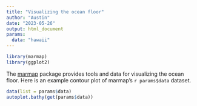---
title: "Visualizing the ocean floor"
author: "Austin"
date: "2023-05-26"
output: html_document
params:
  data: "hawaii"
---


```{r include = FALSE}
library(marmap)
library(ggplot2)
```

The [marmap](https://cran.r-project.org/web/packages/marmap/index.html) package provides tools and data for visualizing the ocean floor. Here is an example contour plot of marmap's ``r params$data`` dataset.

```{r echo = FALSE}
data(list = params$data)
autoplot.bathy(get(params$data))
```

